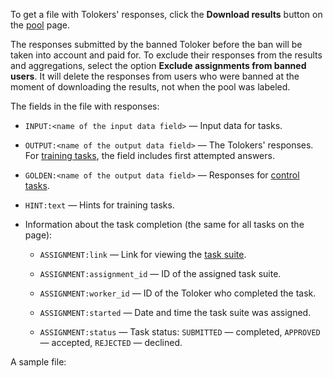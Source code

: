 To get a file with Tolokers' responses, click the **Download results** button on the [pool](/docs/glossary#pool) page.

<Note mode="restriction" title="Alert">

The responses submitted by the banned Toloker before the ban will be taken into account and paid for. To exclude their responses from the results and aggregations, select the option **Exclude assignments from banned users**. It will delete the responses from users who were banned at the moment of downloading the results, not when the pool was labeled.

</Note>

The fields in the file with responses:

- `INPUT:<name of the input data field>` — Input data for tasks.

- `OUTPUT:<name of the output data field>` — The Tolokers' responses. For [training tasks](/docs/glossary#training-task), the field includes first attempted answers.

- `GOLDEN:<name of the output data field>` — Responses for [control tasks](/docs/glossary#control-task).

- `HINT:text` — Hints for training tasks.

- Information about the task completion (the same for all tasks on the page):

    - `ASSIGNMENT:link` — Link for viewing the [task suite](/docs/glossary#task-suite).

    - `ASSIGNMENT:assignment_id` — ID of the assigned task suite.

    - `ASSIGNMENT:worker_id` — ID of the Toloker who completed the task.

    - `ASSIGNMENT:started` — Date and time the task suite was assigned.

    - `ASSIGNMENT:status` — Task status: `SUBMITTED` — completed, `APPROVED` — accepted, `REJECTED` — declined.

A sample file:

<Image withBackground imageId="1675426532723" alt="" />
